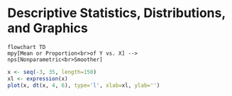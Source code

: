 # Descriptive Statistics, Distributions, and Graphics {#sec-descript}

```mermaid
flowchart TD
mpy[Mean or Proportion<br>of Y vs. X] --> nps[Nonparametric<br>Smoother]
```
```r
x <- seq(-3, 35, length=150)
xl <- expression(x)
plot(x, dt(x, 4, 6), type='l', xlab=xl, ylab='')
```
